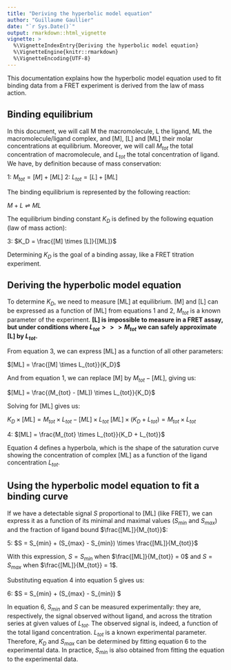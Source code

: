```yaml
---
title: "Deriving the hyperbolic model equation"
author: "Guillaume Gaullier"
date: "`r Sys.Date()`"
output: rmarkdown::html_vignette
vignette: >
  %\VignetteIndexEntry{Deriving the hyperbolic model equation}
  %\VignetteEngine{knitr::rmarkdown}
  %\VignetteEncoding{UTF-8}
---
```


This documentation explains how the hyperbolic model equation used to fit
binding data from a FRET experiment is derived from the law of mass action.

## Binding equilibrium

In this document, we will call M the macromolecule, L the ligand, ML the
macromolecule/ligand complex, and [M], [L] and [ML] their molar concentrations
at equilibrium. Moreover, we will call $M_{tot}$ the total concentration of
macromolecule, and $L_{tot}$ the total concentration of ligand. We have, by
definition because of mass conservation:

1: $M_{tot} = [M] + [ML]$
2: $L_{tot} = [L] + [ML]$

The binding equilibrium is represented by the following reaction:

$M + L \rightleftharpoons ML$

The equilibrium binding constant $K_D$ is defined by the following equation (law
of mass action):

3: $K_D = \frac{[M] \times [L]}{[ML]}$

Determining $K_D$ is the goal of a binding assay, like a FRET
titration experiment.

## Deriving the hyperbolic model equation

To determine $K_D$, we need to measure [ML] at equilibrium. [M] and [L] can be
expressed as a function of [ML] from equations 1 and 2, $M_{tot}$ is a known
parameter of the experiment. **[L] is impossible to measure in a FRET assay, but
under conditions where $L_{tot} >>> M_{tot}$ we can safely approximate [L] by
$L_{tot}$.**

From equation 3, we can express [ML] as a function of all other parameters:

$[ML] = \frac{[M] \times L_{tot}}{K_D}$

And from equation 1, we can replace [M] by $M_{tot} - [ML]$, giving us:

$[ML] = \frac{(M_{tot} - [ML]) \times L_{tot}}{K_D}$

Solving for [ML] gives us:

$K_D \times [ML] = M_{tot} \times L_{tot} - [ML] \times L_{tot}$
$[ML] \times (K_D + L_{tot}) = M_{tot} \times L_{tot}$

4: $[ML] = \frac{M_{tot} \times L_{tot}}{K_D + L_{tot}}$

Equation 4 defines a hyperbola, which is the shape of the saturation curve
showing the concentration of complex [ML] as a function of the ligand
concentration $L_{tot}$.

## Using the hyperbolic model equation to fit a binding curve

If we have a detectable signal $S$ proportional to [ML] (like FRET), we can
express it as a function of its minimal and maximal values ($S_{min}$ and
$S_{max}$) and the fraction of ligand bound $\frac{[ML]}{M_{tot}}$:

5: $S = S_{min} + (S_{max} - S_{min}) \times \frac{[ML]}{M_{tot}}$

With this expression, $S = S_{min}$ when $\frac{[ML]}{M_{tot}} = 0$ and
$S = S_{max}$ when $\frac{[ML]}{M_{tot}} = 1$.

Substituting equation 4 into equation 5 gives us:

6: $S = S_{min} + (S_{max} - S_{min}) \times \frac{L_{tot}}{K_D + L_{tot}} $

In equation 6, $S_{min}$ and $S$ can be measured experimentally: they are,
respectively, the signal observed without ligand, and across the titration
series at given values of $L_{tot}$. The observed signal is, indeed, a function
of the total ligand concentration. $L_{tot}$ is a known experimental parameter.
Therefore, $K_D$ and $S_{max}$ can be determined by fitting equation 6 to the
experimental data. In practice, $S_{min}$ is also obtained from fitting the
equation to the experimental data.
